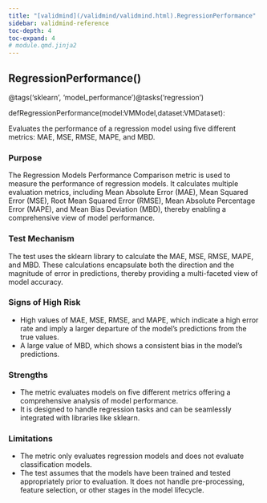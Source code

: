 ```yaml
---
title: "[validmind](/validmind/validmind.html).RegressionPerformance"
sidebar: validmind-reference
toc-depth: 4
toc-expand: 4
# module.qmd.jinja2
---
```


<!-- function.qmd.jinja2 -->

## RegressionPerformance[()]{.muted}

<!-- signatures.jinja2 -->

::: {.signature}

<span class="decorators"><span class="decorator">@<span class="n">tags(<span class="s">'sklearn'</span>, <span class="s">'model_performance'</span>)</span></span><span class="decorator">@<span class="n">tasks(<span class="s">'regression'</span>)</span></span></span>

<span class="kw">def</span><span class="name">RegressionPerformance</span>(<span class="params"><span class="n">model</span><span class="p">:</span><span class="n">VMModel</span><span class="muted">,</span></span><span class="params"><span class="n">dataset</span><span class="p">:</span><span class="n">VMDataset</span></span>):

:::

<!-- docstring.jinja2 -->

Evaluates the performance of a regression model using five different metrics: MAE, MSE, RMSE, MAPE, and MBD.

### Purpose

The Regression Models Performance Comparison metric is used to measure the performance of regression models. It calculates multiple evaluation metrics, including Mean Absolute Error (MAE), Mean Squared Error (MSE), Root Mean Squared Error (RMSE), Mean Absolute Percentage Error (MAPE), and Mean Bias Deviation (MBD), thereby enabling a comprehensive view of model performance.

### Test Mechanism

The test uses the sklearn library to calculate the MAE, MSE, RMSE, MAPE, and MBD. These calculations encapsulate both the direction and the magnitude of error in predictions, thereby providing a multi-faceted view of model accuracy.

### Signs of High Risk

- High values of MAE, MSE, RMSE, and MAPE, which indicate a high error rate and imply a larger departure of the model's predictions from the true values.
- A large value of MBD, which shows a consistent bias in the model’s predictions.

### Strengths

- The metric evaluates models on five different metrics offering a comprehensive analysis of model performance.
- It is designed to handle regression tasks and can be seamlessly integrated with libraries like sklearn.

### Limitations

- The metric only evaluates regression models and does not evaluate classification models.
- The test assumes that the models have been trained and tested appropriately prior to evaluation. It does not handle pre-processing, feature selection, or other stages in the model lifecycle.
